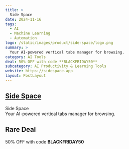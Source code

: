 ```yaml
---
title: >
  Side Space
date: 2024-11-16
tags:
  - AI
  - Machine Learning
  - Automation
logo: /static/images/product/side-space/logo.png
summary: >
  Your AI-powered vertical tabs manager for browsing.
category: AI Tools
deal: 50% OFF with code **BLACKFRIDAY50**
subcategory: AI Productivity & Learning Tools
website: https://sidespace.app
layout: PostLayout
---
```


## [Side Space](https://sidespace.app)

Side Space <br/>
Your AI-powered vertical tabs manager for browsing.

## Rare Deal

50% OFF with code **BLACKFRIDAY50**
